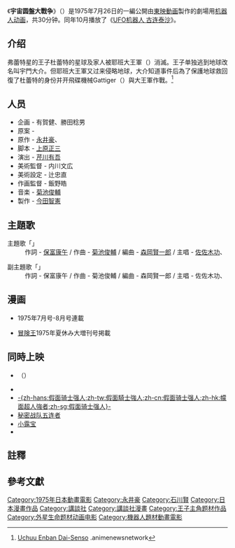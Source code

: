 {{Onesource|time=2015-01-11T10:08:11+00:00}}
{{noteTA
|1=zh-hans:UFO机器人 古连泰沙;zh-tw:金剛戰神;zh-hk:巨靈神;}}
《'''宇宙圆盤大戰争'''》（{{lang-ja|宇宙円盤大戦争（うちゅうえんばんだいせんそう）}}）是1975年7月26日{{lang|ja|[[東映まんがまつり|東映まんがまつり]]}}的一編公開由[[東映動画|東映動画]]製作的劇場用[[机器人动画|机器人动画]]，共30分钟。同年10月播放了《[[UFO机器人_古连泰沙|UFO机器人 古连泰沙]]》。

==介绍==
弗蕾特星的王子杜蕾特的星球及家人被耶班大王軍（{{lang|ja|ヤーバン大王軍}}）消滅。王子单独逃到地球改名叫宇門大介。但耶班大王軍又过来侵略地球，大介知道事件后為了保護地球救回復了杜蕾特的身份并开飛碟機械Gattiger（{{lang|ja|ガッタイガー}}）與大王軍作戰。<ref>[http://www.animenewsnetwork.com/encyclopedia/anime.php?id=3611 Uchuu Enban Dai-Senso] {{Wayback|url=http://www.animenewsnetwork.com/encyclopedia/anime.php?id=3611 |date=20141024232514 }}.animenewsnetwork</ref>

==人员==
*企画 - 有賀健、勝田稔男
*原案 - {{lang|ja|サークル・バーン}}{{notetag|聯合筆名}}{{notetag|{{lang|ja|東映系でよく用いられた[[八手三郎|八手三郎]]などと同様、プロデューサー集団の擬人ペンネームとのこと。「円盤」をもじって「サークル・バーン」と直訳している。ただし、[[鳥海尽三|鳥海尽三]]の偽名であると書かれた書物もある。}}}}
*原作 - [[永井豪|永井豪]]、{{lang|ja|ダイナミック・プロ}}
*脚本 - [[上原正三|上原正三]]
*演出 - [[芹川有吾|芹川有吾]]
*美術監督 - 内川文広
*美術設定 - 辻忠直
*作画監督 - 飯野皓
*音楽 - [[菊池俊輔|菊池俊輔]]
*製作 - [[今田智憲|今田智憲]]

==主題歌==
;主題歌「{{lang|ja|戦え! 宇宙の王者}}」
:作詞 - [[保富康午|保富康午]] / 作曲 - [[菊池俊輔|菊池俊輔]] / 編曲 - [[森岡賢一郎|森岡賢一郎]] / 主唱 - [[佐佐木功|佐佐木功]]、{{lang|ja|[[こおろぎ'73|こおろぎ'73]]}}

;副主題歌「{{lang|ja|もえる愛の星}}」
:作詞 - 保富康午 / 作曲 - 菊池俊輔 /  編曲 - 森岡賢一郎 / 主唱 - 佐佐木功、{{lang|ja|コーポレーション3}}

==漫画==
*{{lang|ja|[[テレビマガジン|テレビマガジン]]}} 1975年7月号-8月号連載 {{lang|ja|[[尾瀨朗|松本めぐむ]]}}
*[[冒険王_(漫画雑誌)|冒険王]]1975年夏休み大増刊号掲載 {{lang|ja|[[新宅よしみつ|新宅よしみつ]]}}

==同時上映==
*{{link-ja|Nobody's Boy|ちびっ子レミと名犬カピ}}（{{lang|ja|1970年3月17日公開の『ちびっ子レミと名犬カピ』の改題短縮リバイバル版}}）
*{{link-ja|金剛大魔神對蓋特機器人G 空中大激突|グレートマジンガー対ゲッターロボG 空中大激突|-{zh-hans:大魔神;zh-tw:金剛大魔神;zh-hk:鐵甲萬能俠2號;}-對-{zh-hans:盖塔机器人;zh-hk:三一萬能俠;zh-tw:蓋特機器人;}-G 空中大激突}}
*[[假面骑士强人|-{zh-hans:假面骑士强人;zh-tw:假面騎士強人;zh-cn:假面骑士强人;zh-hk:幪面超人強者;zh-sg:假面骑士强人}-]]
*[[秘密战队五连者|秘密战队五连者]]
*[[小露宝|小露宝]]
*{{link-ja|生来自由|野生のエルザ}}

== 註釋 ==
{{Reflist|group=註}}

== 參考文獻 ==
{{reflist}}

<!--{{芹川有吾監督作品}}-->

[[Category:1975年日本動畫電影|Category:1975年日本動畫電影]]
<!-- [[Category:東映まんがまつり|Category:東映まんがまつり]] -->
[[Category:永井豪|Category:永井豪]]
[[Category:石川賢|Category:石川賢]]
<!-- [[Category:ダイナミック企画のロボットアニメ|Category:ダイナミック企画のロボットアニメ]] -->
<!-- [[Category:東映・東映アニメーションのロボットアニメ|Category:東映・東映アニメーションのロボットアニメ]] -->
[[Category:日本漫畫作品|Category:日本漫畫作品]]
[[Category:講談社|Category:講談社]]
[[Category:講談社漫畫|Category:講談社漫畫]]
[[Category:王子主角题材作品|Category:王子主角题材作品]]
[[Category:外星生命题材动画电影|Category:外星生命题材动画电影]]
[[Category:機器人題材動畫電影|Category:機器人題材動畫電影]]
<!-- [[Category:芹川有吾の監督映画|Category:芹川有吾の監督映画]] -->